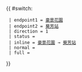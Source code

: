 {{ #switch: {{{format|}}}
  | endpoint1 = [[豪景花園]]
  | endpoint2 = [[葵芳站]]
  | direction = 1
  | status = {{HK Bus Status|M}}
  | inline = [[豪景花園]] → [[葵芳站]]
  | normal =
  | full =
}}